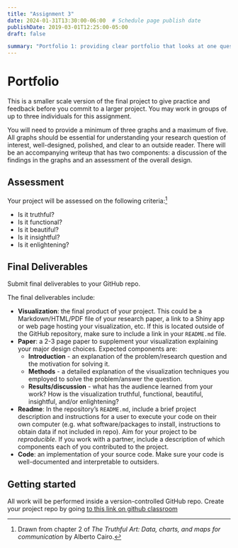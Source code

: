 ```yaml
---
title: "Assignment 3"
date: 2024-01-31T13:30:00-06:00  # Schedule page publish date
publishDate: 2019-03-01T12:25:00-05:00
draft: false

summary: "Portfolio 1: providing clear portfolio that looks at one question using summary stats and capstone image that brings all the items together."
---
```


# Portfolio
This is a smaller scale version of the final project to give practice and feedback before you commit to a larger project. You may work in groups of up to three individuals for this assignment. 

You will need to provide a minimum of three graphs and a maximum of five. All graphs should be essential for understanding your research question of interest, well-designed, polished, and clear to an outside reader. There will be an accompanying writeup that has two components: a discussion of the findings in the graphs and an assessment of the overall design. 


## Assessment

Your project will be assessed on the following criteria:^[Drawn from chapter 2 of *The Truthful Art: Data, charts, and maps for communication* by Alberto Cairo.]

* Is it truthful?
* Is it functional?
* Is it beautiful?
* Is it insightful?
* Is it enlightening?


## Final Deliverables

Submit final deliverables to your GitHub repo.

The final deliverables include:

* **Visualization**: the final product of your project. This could be a Markdown/HTML/PDF file of your research paper, a link to a Shiny app or web page hosting your visualization, etc. If this is located outside of the GitHub repository, make sure to include a link in your `README.md` file.
* **Paper**: a 2-3 page paper to supplement your visualization explaining your major design choices. Expected components are:
  * **Introduction** - an explanation of the problem/research question and the motivation for solving it.
  * **Methods** - a detailed explanation of the visualization techniques you employed to solve the problem/answer the question.
  * **Results/discussion** - what has the audience learned from your work? How is the visualization truthful, functional, beautiful, insightful, and/or enlightening?
* **Readme**: In the repository's `README.md`, include a brief project description and instructions for a user to execute your code on their own computer (e.g. what software/packages to install, instructions to obtain data if not included in repo). Aim for your project to be *reproducible*. If you work with a partner, include a description of which components each of you contributed to the project.
* **Code**: an implementation of your source code. Make sure your code is well-documented and interpretable to outsiders.

## Getting started
All work will be performed inside a version-controlled GitHub repo. Create your project repo by going [to this link on github classroom](https://classroom.github.com/a/-2jxXYJ2)
